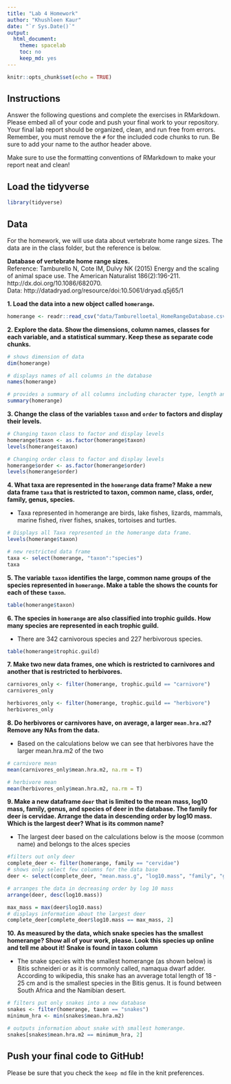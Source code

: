 ```yaml
---
title: "Lab 4 Homework"
author: "Khushleen Kaur"
date: "`r Sys.Date()`"
output:
  html_document:
    theme: spacelab
    toc: no
    keep_md: yes
---
```


```r
knitr::opts_chunk$set(echo = TRUE)
```

## Instructions
Answer the following questions and complete the exercises in RMarkdown. Please embed all of your code and push your final work to your repository. Your final lab report should be organized, clean, and run free from errors. Remember, you must remove the `#` for the included code chunks to run. Be sure to add your name to the author header above.  

Make sure to use the formatting conventions of RMarkdown to make your report neat and clean!  

## Load the tidyverse
```r
library(tidyverse)
```

## Data
For the homework, we will use data about vertebrate home range sizes. The data are in the class folder, but the reference is below.  

**Database of vertebrate home range sizes.**  
Reference: Tamburello N, Cote IM, Dulvy NK (2015) Energy and the scaling of animal space use. The American Naturalist 186(2):196-211. http://dx.doi.org/10.1086/682070.  
Data: http://datadryad.org/resource/doi:10.5061/dryad.q5j65/1  

**1. Load the data into a new object called `homerange`.**

```r
homerange <- readr::read_csv("data/Tamburelloetal_HomeRangeDatabase.csv")
```
**2. Explore the data. Show the dimensions, column names, classes for each variable, and a statistical summary. Keep these as separate code chunks.**  

```r
# shows dimension of data
dim(homerange)
```
```r
# displays names of all columns in the database
names(homerange)
```
```r
# provides a summary of all columns including character type, length and statistical summary
summary(homerange)
```

**3. Change the class of the variables `taxon` and `order` to factors and display their levels.**  

```r
# Changing taxon class to factor and display levels
homerange$taxon <- as.factor(homerange$taxon)
levels(homerange$taxon)

```

```r
# Changing order class to factor and display levels
homerange$order <- as.factor(homerange$order)
levels(homerange$order)
```

**4. What taxa are represented in the `homerange` data frame? Make a new data frame `taxa` that is restricted to taxon, common name, class, order, family, genus, species.**  

- Taxa represented in homerange are birds, lake fishes, lizards, mammals, marine fished, river fishes, snakes, tortoises and turtles.
```r
# Displays all Taxa represented in the homerange data frame.
levels(homerange$taxon)
```
```r
# new restricted data frame
taxa <- select(homerange, "taxon":"species")
taxa
```

**5. The variable `taxon` identifies the large, common name groups of the species represented in `homerange`. Make a table the shows the counts for each of these `taxon`.**  

```r
table(homerange$taxon)
```

**6. The species in `homerange` are also classified into trophic guilds. How many species are represented in each trophic guild.** 

- There are 342 carnivorous species and 227 herbivorous species.
```r
table(homerange$trophic.guild)
```

**7. Make two new data frames, one which is restricted to carnivores and another that is restricted to herbivores.** 

```r
carnivores_only <- filter(homerange, trophic.guild == "carnivore")
carnivores_only
```
```r
herbivores_only <- filter(homerange, trophic.guild == "herbivore")
herbivores_only
```

**8. Do herbivores or carnivores have, on average, a larger `mean.hra.m2`? Remove any NAs from the data.**  

- Based on the calculations below we can see that herbivores have the larger mean.hra.m2 of the two
```r
# carnivore mean
mean(carnivores_only$mean.hra.m2, na.rm = T)
```
```r
# herbivore mean
mean(herbivores_only$mean.hra.m2, na.rm = T)
```
**9. Make a new dataframe `deer` that is limited to the mean mass, log10 mass, family, genus, and species of deer in the database. The family for deer is cervidae. Arrange the data in descending order by log10 mass. Which is the largest deer? What is its common name?**  

- The largest deer based on the calculations below is the moose (common name) and belongs to the alces species
```r
#filters out only deer
complete_deer <- filter(homerange, family == "cervidae")
# shows only select few columns for the data base
deer <- select(complete_deer, "mean.mass.g", "log10.mass", "family", "genus", "species")
```
```r
# arranges the data in decreasing order by log 10 mass
arrange(deer, desc(log10.mass))
```
```r
max_mass = max(deer$log10.mass)
# displays information about the largest deer
complete_deer[complete_deer$log10.mass == max_mass, 2]
```


**10. As measured by the data, which snake species has the smallest homerange? Show all of your work, please. Look this species up online and tell me about it!** **Snake is found in taxon column**    

- The snake species with the smallest homerange (as shown below) is Bitis schneideri or as it is commonly called, namaqua dwarf adder. According to wikipedia, this snake has an avverage total length of 18 - 25 cm and is the smallest species in the Bitis genus. It is found between South Africa and the Namibian desert.
```r
# filters put only snakes into a new database
snakes <- filter(homerange, taxon == "snakes")
minimum_hra <- min(snakes$mean.hra.m2)
```
```r
# outputs information about snake with smallest homerange.
snakes[snakes$mean.hra.m2 == minimum_hra, 2]

```

## Push your final code to GitHub!
Please be sure that you check the `keep md` file in the knit preferences.   